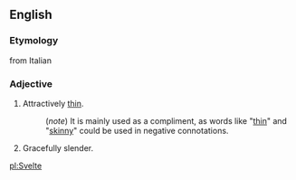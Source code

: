 ==English==
===Etymology===
from Italian
===Adjective===

# Attractively [[thin]].
#: (''note'') It is mainly used as a compliment, as words like "[[thin]]" and "[[skinny]]" could be used in negative connotations.
# Gracefully slender.

[[pl:Svelte]]